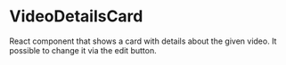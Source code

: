 
<Meta
  title="Packages/VideoPress/Video Details Card"
  component={VideoDetailsCard}
/>

# VideoDetailsCard

React component that shows a card with details about the given video. It possible to change it via the edit button.

<Canvas withSource="open">
  <Story id="packages-videopress-video-details-card--default" />
</Canvas>